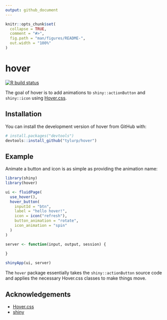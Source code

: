 ```yaml
---
output: github_document
---
```


<!-- README.md is generated from README.Rmd. Please edit that file -->

```r
knitr::opts_chunk$set(
  collapse = TRUE,
  comment = "#>",
  fig.path = "man/figures/README-",
  out.width = "100%"
)
```

# hover

<!-- badges: start -->
[![R build status](https://github.com/tyluRp/hover/workflows/R-CMD-check/badge.svg)](https://github.com/tyluRp/hover/actions)
<!-- badges: end -->

The goal of hover is to add animations to `shiny::actionButton` and `shiny::icon` using [Hover.css](https://github.com/IanLunn/Hover).

## Installation

You can install the development version of hover from GitHub with:

``` r
# install.packages("devtools")
devtools::install_github("tylurp/hover")
```

## Example

Animate a button and icon is as simple as providing the animation name:

```r
library(shiny)
library(hover)

ui <- fluidPage(
  use_hover(),
  hover_button(
    inputId = "btn",
    label = "hello hover!",
    icon = icon("refresh"), 
    button_animation = "rotate", 
    icon_animation = "spin"
  ) 
)

server <- function(input, output, session) {
  
}

shinyApp(ui, server)
```

The `hover` package essentially takes the `shiny::actionButton` source code and applies the necessary Hover.css classes to make things move.

## Acknowledgements

* [Hover.css](https://github.com/IanLunn/Hover)
* [shiny](https://github.com/rstudio/shiny)
